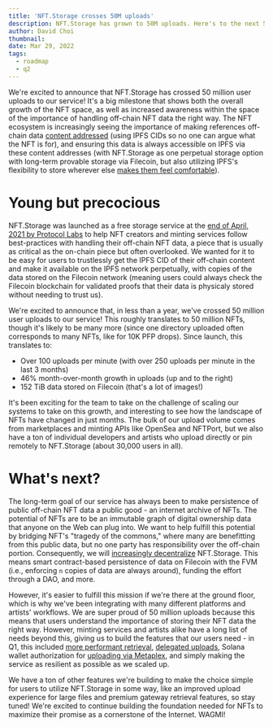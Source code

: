 ```yaml
---
title: 'NFT.Storage crosses 50M uploads'
description: NFT.Storage has grown to 50M uploads. Here's to the next 500M!
author: David Choi
thumbnail: 
date: Mar 29, 2022
tags:
  - roadmap
  - q2
---
```


We're excited to announce that NFT.Storage has crossed 50 million user uploads to our service! It's a big milestone that shows both the overall growth of the NFT space, as well as increased awareness within the space of the importance of handling off-chain NFT data the right way. The NFT ecosystem is increasingly seeing the importance of making references off-chain data [content addressed](https://docs.ipfs.io/concepts/content-addressing/) (using IPFS CIDs so no one can argue what the NFT is for), and ensuring this data is always accessible on IPFS via these content addresses (with NFT.Storage as one perpetual storage option with long-term provable storage via Filecoin, but also utilizing IPFS's flexibility to store wherever else [makes them feel comfortable](https://nft.storage/blog/post/2021-12-14-storage-layer-maximalism/)).

# Young but precocious

NFT.Storage was launched as a free storage service at the [end of April, 2021 by Protocol Labs](https://filecoin.io/blog/posts/introducing-nft.storage-free-decentralized-storage-for-nfts/) to help NFT creators and minting services follow best-practices with handling their off-chain NFT data, a piece that is usually as critical as the on-chain piece but often overlooked. We wanted for it to be easy for users to trustlessly get the IPFS CID of their off-chain content and make it available on the IPFS network perpetually, with copies of the data stored on the Filecoin network (meaning users could always check the Filecoin blockchain for validated proofs that their data is physicaly stored without needing to trust us).

We're excited to announce that, in less than a year, we've crossed 50 million user uploads to our service! This roughly translates to 50 million NFTs, though it's likely to be many more (since one directory uploaded often corresponds to many NFTs, like for 10K PFP drops). Since launch, this translates to:
- Over 100 uploads per minute (with over 250 uploads per minute in the last 3 months)
- 46% month-over-month growth in uploads (up and to the right)
- 152 TiB data stored on Filecoin (that's a lot of images!)

It's been exciting for the team to take on the challenge of scaling our systems to take on this growth, and interesting to see how the landscape of NFTs have changed in just months. The bulk of our upload volume comes from marketplaces and minting APIs like OpenSea and NFTPort, but we also have a ton of individual developers and artists who upload directly or pin remotely to NFT.Storage (about 30,000 users in all).

# What's next?

The long-term goal of our service has always been to make persistence of public off-chain NFT data a public good - an internet archive of NFTs. The potential of NFTs are to be an immutable graph of digital ownership data that anyone on the Web can plug into. We want to help fulfill this potential by bridging NFT's "tragedy of the commons," where many are benefitting from this public data, but no one party has responsibility over the off-chain portion. Consequently, we will [increasingly decentralize](https://nft.storage/blog/post/2022-01-20-decentralizing-nft-storage/) NFT.Storage. This means smart contract-based persistence of data on Filecoin with the FVM (i.e., enforcing `n` copies of data are always around), funding the effort through a DAO, and more.

However, it's easier to fulfill this mission if we're there at the ground floor, which is why we've been integrating with many different platforms and artists' workflows. We are super proud of 50 million uploads because this means that users understand the importance of storing their NFT data the right way. However, minting services and artists alike have a long list of needs beyond this, giving us to build the features that our users need - in Q1, this included [more performant retrieval](https://nft.storage/docs/concepts/gateways/), [delegated uploads](https://github.com/nftstorage/ucan.storage), Solana wallet authorization for [uploading via Metaplex](https://nft.storage/docs/how-to/mint-solana/), and simply making the service as resilient as possible as we scaled up.

We have a ton of other features we're building to make the choice simple for users to utilize NFT.Storage in some way, like an improved upload experience for large files and premium gateway retrieval features, so stay tuned! We're excited to continue building the foundation needed for NFTs to maximize their promise as a cornerstone of the Internet. WAGMI!
